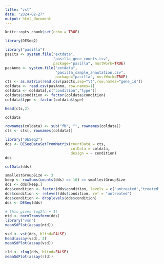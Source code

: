 ```yaml
---
title: "vst"
date: "2024-02-27"
output: html_document
---
```


```r
knitr::opts_chunk$set(echo = TRUE)
```

```r
library(DESeq2)
```

```r
library("pasilla")
pasCts <- system.file("extdata",
                      "pasilla_gene_counts.tsv",
                      package="pasilla", mustWork=TRUE)
pasAnno <- system.file("extdata",
                       "pasilla_sample_annotation.csv",
                       package="pasilla", mustWork=TRUE)
cts <- as.matrix(read.csv(pasCts,sep="\t",row.names="gene_id"))
coldata <- read.csv(pasAnno, row.names=1)
coldata <- coldata[,c("condition","type")]
coldata$condition <- factor(coldata$condition)
coldata$type <- factor(coldata$type)
```

```r
head(cts,2)
```
```r
coldata
```

```r
rownames(coldata) <- sub("fb", "", rownames(coldata))
cts <- cts[, rownames(coldata)]
```

```r
library("DESeq2")
dds <- DESeqDataSetFromMatrix(countData = cts,
                              colData = coldata,
                              design = ~ condition)
dds
```

```r
colData(dds)
```
```r
smallestGroupSize <- 3
keep <- rowSums(counts(dds) >= 10) >= smallestGroupSize
dds <- dds[keep,]
dds$condition <- factor(dds$condition, levels = c("untreated","treated"))
dds$condition <- relevel(dds$condition, ref = "untreated")
dds$condition <- droplevels(dds$condition)
dds <- DESeq(dds)
```


```r
# this gives log2(n + 1)
ntd <- normTransform(dds)
library("vsn")
meanSdPlot(assay(ntd))
```


```r
vsd <- vst(dds, blind=FALSE)
head(assay(vsd), 3)
meanSdPlot(assay(vsd))
```

```r
rld <- rlog(dds, blind=FALSE)
meanSdPlot(assay(rld))
```

